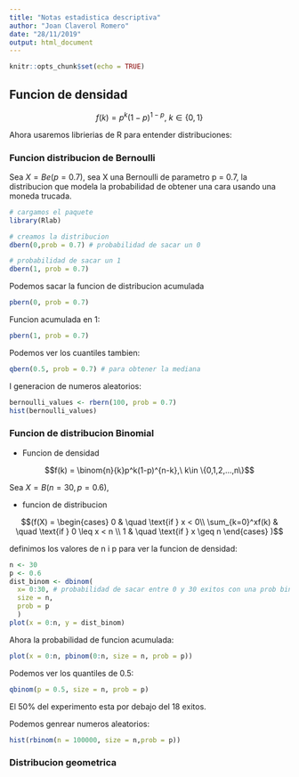 ```yaml
---
title: "Notas estadistica descriptiva"
author: "Joan Claverol Romero"
date: "28/11/2019"
output: html_document
---
```


```r
knitr::opts_chunk$set(echo = TRUE)
```

## Funcion de densidad

$$f(k) = p^k(1-p)^{1-p},\ k\in \{0,1\}$$

Ahora usaremos librierias de R para entender distribuciones:

### Funcion distribucion de Bernoulli

Sea $X = Be(p=0.7)$, sea X una Bernoulli de parametro p = 0.7, la distribucion que modela la probabilidad de obtener una cara usando una moneda trucada. 

```r
# cargamos el paquete
library(Rlab)

# creamos la distribucion
dbern(0,prob = 0.7) # probabilidad de sacar un 0
```

```r
# probabilidad de sacar un 1
dbern(1, prob = 0.7)
```

Podemos sacar la funcion de distribucion acumulada

```r
pbern(0, prob = 0.7)
```

Funcion acumulada en 1:

```r
pbern(1, prob = 0.7)
```

Podemos ver los cuantiles tambien: 

```r
qbern(0.5, prob = 0.7) # para obtener la mediana
```

I generacion de numeros aleatorios:

```r
bernoulli_values <- rbern(100, prob = 0.7)
hist(bernoulli_values)
```

### Funcion de distribucion Binomial

* Funcion de densidad

$$f(k) = \binom{n}{k}p^k(1-p)^{n-k},\ k\in \{0,1,2,...,n\}$$

Sea $X = B(n = 30, p = 0.6)$, 

* funcion de distribucion

$$(f(X) =
  \begin{cases}
    0       & \quad \text{if } x < 0\\
    \sum_{k=0}^xf(k)  & \quad \text{if } 0 \leq x < n \\
    1       & \quad \text{if } x \geq n
  \end{cases}
)$$

definimos los valores de n i p para ver la funcion de densidad:
 
```r
n <- 30
p <- 0.6
dist_binom <- dbinom(
  x= 0:30, # probabilidad de sacar entre 0 y 30 exitos con una prob binom
  size = n,
  prob = p
  )
plot(x = 0:n, y = dist_binom)
```

Ahora la probabilidad de funcion acumulada:

```r
plot(x = 0:n, pbinom(0:n, size = n, prob = p))
```

Podemos ver los quantiles de 0.5:

```r
qbinom(p = 0.5, size = n, prob = p)
```

El 50% del experimento esta por debajo del 18 exitos. 

Podemos genrear numeros aleatorios:

```r
hist(rbinom(n = 100000, size = n,prob = p))
```

### Distribucion geometrica

